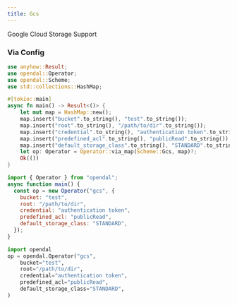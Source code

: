 ```yaml
---
title: Gcs
---
```


Google Cloud Storage Support


<Docs components={props.components} />

### Via Config


<Tabs>
  <TabItem value="rust" label="Rust" default>

```rust
use anyhow::Result;
use opendal::Operator;
use opendal::Scheme;
use std::collections::HashMap;

#[tokio::main]
async fn main() -> Result<()> {
    let mut map = HashMap::new();
    map.insert("bucket".to_string(), "test".to_string());
    map.insert("root".to_string(), "/path/to/dir".to_string());
    map.insert("credential".to_string(), "authentication token".to_string());
    map.insert("predefined_acl".to_string(), "publicRead".to_string());
    map.insert("default_storage_class".to_string(), "STANDARD".to_string());
    let op: Operator = Operator::via_map(Scheme::Gcs, map)?;
    Ok(())
}
```

  </TabItem>
  <TabItem value="node.js" label="Node.js">

```javascript
import { Operator } from "opendal";
async function main() {
  const op = new Operator("gcs", {
    bucket: "test",
    root: "/path/to/dir",
    credential: "authentication token",
    predefined_acl: "publicRead",
    default_storage_class: "STANDARD",
  });
}
```

  </TabItem>
  <TabItem value="python" label="Python">

```python
import opendal
op = opendal.Operator("gcs",
    bucket="test",
    root="/path/to/dir",
    credential="authentication token",
    predefined_acl="publicRead",
    default_storage_class="STANDARD",
)
```

  </TabItem>
</Tabs>